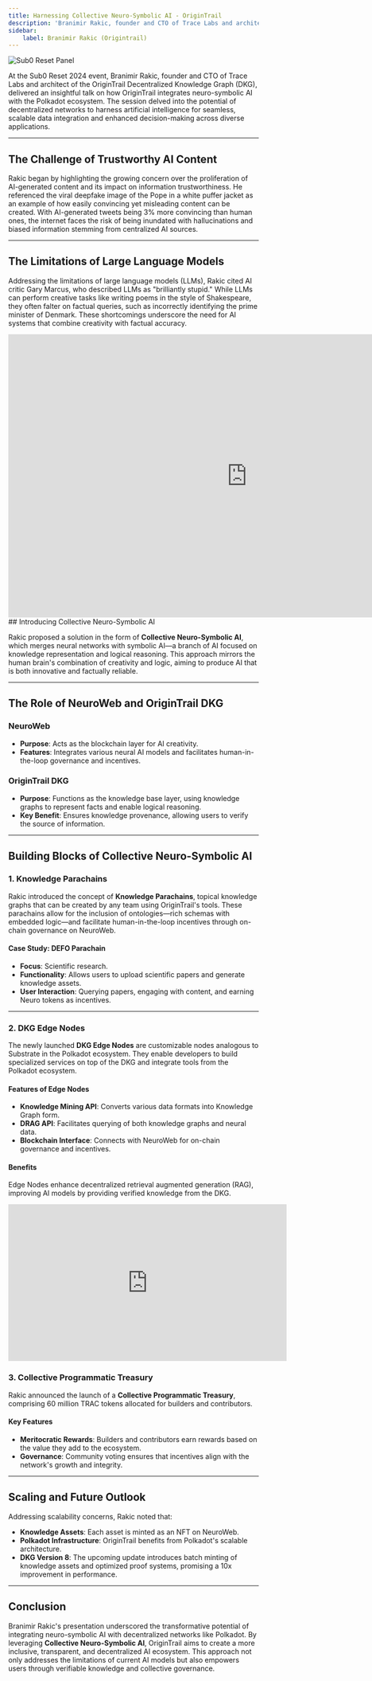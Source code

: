 ```yaml
---
title: Harnessing Collective Neuro-Symbolic AI - OriginTrail
description: 'Branimir Rakic, founder and CTO of Trace Labs and architect of the OriginTrail Decentralized Knowledge Graph (DKG), delivered an insightful talk on how OriginTrail integrates neuro-symbolic AI with the Polkadot ecosystem.'
sidebar:
    label: Branimir Rakic (Origintrail)
---
```



<Image src={coverImage} alt="Sub0 Reset Panel" />


At the Sub0 Reset 2024 event, Branimir Rakic, founder and CTO of Trace Labs and architect of the OriginTrail Decentralized Knowledge Graph (DKG), delivered an insightful talk on how OriginTrail integrates neuro-symbolic AI with the Polkadot ecosystem. The session delved into the potential of decentralized networks to harness artificial intelligence for seamless, scalable data integration and enhanced decision-making across diverse applications.

---

## The Challenge of Trustworthy AI Content

Rakic began by highlighting the growing concern over the proliferation of AI-generated content and its impact on information trustworthiness. He referenced the viral deepfake image of the Pope in a white puffer jacket as an example of how easily convincing yet misleading content can be created. With AI-generated tweets being 3% more convincing than human ones, the internet faces the risk of being inundated with hallucinations and biased information stemming from centralized AI sources.

---

## The Limitations of Large Language Models

Addressing the limitations of large language models (LLMs), Rakic cited AI critic Gary Marcus, who described LLMs as "brilliantly stupid." While LLMs can perform creative tasks like writing poems in the style of Shakespeare, they often falter on factual queries, such as incorrectly identifying the prime minister of Denmark. These shortcomings underscore the need for AI systems that combine creativity with factual accuracy.

<iframe src="https://docs.google.com/presentation/d/e/2PACX-1vSBJzR6SoMumEUoZrwotxKpzVNC6R5xltIBXc_mDj9mw6TmGhMehhhKjJ9j07l_DnCwmVFTVP5WBHmM/embed?start=false&loop=false&delayms=3000" frameborder="0" width="960" height="569" allowfullscreen="true" mozallowfullscreen="true" webkitallowfullscreen="true"></iframe>
## Introducing Collective Neuro-Symbolic AI

Rakic proposed a solution in the form of **Collective Neuro-Symbolic AI**, which merges neural networks with symbolic AI—a branch of AI focused on knowledge representation and logical reasoning. This approach mirrors the human brain's combination of creativity and logic, aiming to produce AI that is both innovative and factually reliable.

---

## The Role of NeuroWeb and OriginTrail DKG

### NeuroWeb
- **Purpose**: Acts as the blockchain layer for AI creativity.
- **Features**: Integrates various neural AI models and facilitates human-in-the-loop governance and incentives.

### OriginTrail DKG
- **Purpose**: Functions as the knowledge base layer, using knowledge graphs to represent facts and enable logical reasoning.
- **Key Benefit**: Ensures knowledge provenance, allowing users to verify the source of information.

---

## Building Blocks of Collective Neuro-Symbolic AI

### 1. Knowledge Parachains

Rakic introduced the concept of **Knowledge Parachains**, topical knowledge graphs that can be created by any team using OriginTrail's tools. These parachains allow for the inclusion of ontologies—rich schemas with embedded logic—and facilitate human-in-the-loop incentives through on-chain governance on NeuroWeb.

#### Case Study: DEFO Parachain
- **Focus**: Scientific research.
- **Functionality**: Allows users to upload scientific papers and generate knowledge assets.
- **User Interaction**: Querying papers, engaging with content, and earning Neuro tokens as incentives.

---

### 2. DKG Edge Nodes

The newly launched **DKG Edge Nodes** are customizable nodes analogous to Substrate in the Polkadot ecosystem. They enable developers to build specialized services on top of the DKG and integrate tools from the Polkadot ecosystem.

#### Features of Edge Nodes
- **Knowledge Mining API**: Converts various data formats into Knowledge Graph form.
- **DRAG API**: Facilitates querying of both knowledge graphs and neural data.
- **Blockchain Interface**: Connects with NeuroWeb for on-chain governance and incentives.

#### Benefits
Edge Nodes enhance decentralized retrieval augmented generation (RAG), improving AI models by providing verified knowledge from the DKG.

<iframe width="560" height="315" src="https://www.youtube.com/embed/ODmpSt887Go?si=urJlvi6oJBNVjkca" title="YouTube video player" frameborder="0" allow="accelerometer; autoplay; clipboard-write; encrypted-media; gyroscope; picture-in-picture; web-share" referrerpolicy="strict-origin-when-cross-origin" allowfullscreen></iframe>

### 3. Collective Programmatic Treasury

Rakic announced the launch of a **Collective Programmatic Treasury**, comprising 60 million TRAC tokens allocated for builders and contributors. 

#### Key Features
- **Meritocratic Rewards**: Builders and contributors earn rewards based on the value they add to the ecosystem.
- **Governance**: Community voting ensures that incentives align with the network's growth and integrity.

---

## Scaling and Future Outlook

Addressing scalability concerns, Rakic noted that:
- **Knowledge Assets**: Each asset is minted as an NFT on NeuroWeb.
- **Polkadot Infrastructure**: OriginTrail benefits from Polkadot's scalable architecture.
- **DKG Version 8**: The upcoming update introduces batch minting of knowledge assets and optimized proof systems, promising a 10x improvement in performance.

---

## Conclusion

Branimir Rakic's presentation underscored the transformative potential of integrating neuro-symbolic AI with decentralized networks like Polkadot. By leveraging **Collective Neuro-Symbolic AI**, OriginTrail aims to create a more inclusive, transparent, and decentralized AI ecosystem. This approach not only addresses the limitations of current AI models but also empowers users through verifiable knowledge and collective governance.
